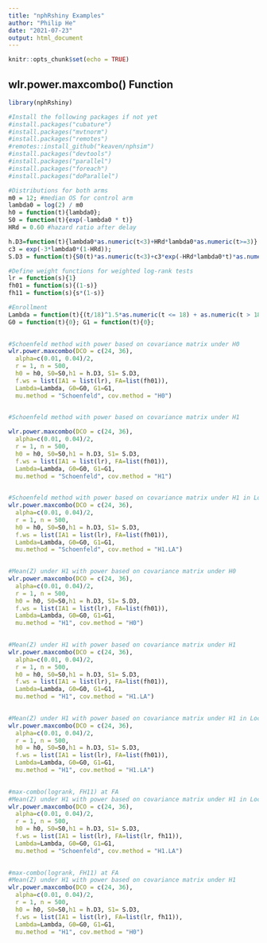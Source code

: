 ---
title: "nphRshiny Examples"
author: "Philip He"
date: "2021-07-23"
output: html_document
---

```{r setup, include=FALSE}
knitr::opts_chunk$set(echo = TRUE)
```

## wlr.power.maxcombo() Function

```{r}
library(nphRshiny)

#Install the following packages if not yet
#install.packages("cubature")
#install.packages("mvtnorm") 
#install.packages("remotes") 
#remotes::install_github("keaven/nphsim")
#install.packages("devtools")
#install.packages("parallel")
#install.packages("foreach")
#install.packages("doParallel")

```

```{r}
#Distributions for both arms
m0 = 12; #median OS for control arm
lambda0 = log(2) / m0
h0 = function(t){lambda0}; 
S0 = function(t){exp(-lambda0 * t)}
HRd = 0.60 #hazard ratio after delay

h.D3=function(t){lambda0*as.numeric(t<3)+HRd*lambda0*as.numeric(t>=3)}
c3 = exp(-3*lambda0*(1-HRd)); 
S.D3 = function(t){S0(t)*as.numeric(t<3)+c3*exp(-HRd*lambda0*t)*as.numeric(t>=3)}

#Define weight functions for weighted log-rank tests
lr = function(s){1}
fh01 = function(s){(1-s)}
fh11 = function(s){s*(1-s)}

#Enrollment
Lambda = function(t){(t/18)^1.5*as.numeric(t <= 18) + as.numeric(t > 18)};
G0 = function(t){0}; G1 = function(t){0}; 
  
```

```{r}

#Schoenfeld method with power based on covariance matrix under H0
wlr.power.maxcombo(DCO = c(24, 36),  
  alpha=c(0.01, 0.04)/2, 
  r = 1, n = 500, 
  h0 = h0, S0=S0,h1 = h.D3, S1= S.D3, 
  f.ws = list(IA1 = list(lr), FA=list(fh01)), 
  Lambda=Lambda, G0=G0, G1=G1,
  mu.method = "Schoenfeld", cov.method = "H0")
  
```

```{r}
  
#Schoenfeld method with power based on covariance matrix under H1

wlr.power.maxcombo(DCO = c(24, 36),  
  alpha=c(0.01, 0.04)/2, 
  r = 1, n = 500, 
  h0 = h0, S0=S0,h1 = h.D3, S1= S.D3, 
  f.ws = list(IA1 = list(lr), FA=list(fh01)), 
  Lambda=Lambda, G0=G0, G1=G1,
  mu.method = "Schoenfeld", cov.method = "H1")
  
```

```{r}
  
#Schoenfeld method with power based on covariance matrix under H1 in Local Alternative (simplified)
wlr.power.maxcombo(DCO = c(24, 36),  
  alpha=c(0.01, 0.04)/2, 
  r = 1, n = 500, 
  h0 = h0, S0=S0,h1 = h.D3, S1= S.D3, 
  f.ws = list(IA1 = list(lr), FA=list(fh01)), 
  Lambda=Lambda, G0=G0, G1=G1,
  mu.method = "Schoenfeld", cov.method = "H1.LA")   
  
```

```{r}
     
#Mean(Z) under H1 with power based on covariance matrix under H0
wlr.power.maxcombo(DCO = c(24, 36),  
  alpha=c(0.01, 0.04)/2, 
  r = 1, n = 500, 
  h0 = h0, S0=S0,h1 = h.D3, S1= S.D3, 
  f.ws = list(IA1 = list(lr), FA=list(fh01)), 
  Lambda=Lambda, G0=G0, G1=G1,
  mu.method = "H1", cov.method = "H0")
  
```

```{r}
  
#Mean(Z) under H1 with power based on covariance matrix under H1
wlr.power.maxcombo(DCO = c(24, 36),  
  alpha=c(0.01, 0.04)/2, 
  r = 1, n = 500, 
  h0 = h0, S0=S0,h1 = h.D3, S1= S.D3, 
  f.ws = list(IA1 = list(lr), FA=list(fh01)), 
  Lambda=Lambda, G0=G0, G1=G1,
  mu.method = "H1", cov.method = "H1.LA")
  
```

```{r}
  
#Mean(Z) under H1 with power based on covariance matrix under H1 in Local Alternative (simplified)
wlr.power.maxcombo(DCO = c(24, 36),  
  alpha=c(0.01, 0.04)/2, 
  r = 1, n = 500, 
  h0 = h0, S0=S0,h1 = h.D3, S1= S.D3, 
  f.ws = list(IA1 = list(lr), FA=list(fh01)), 
  Lambda=Lambda, G0=G0, G1=G1,
  mu.method = "H1", cov.method = "H1.LA")   
  
```

```{r}

#max-combo(logrank, FH11) at FA   
#Mean(Z) under H1 with power based on covariance matrix under H1 in Local Alternative (simplified)
wlr.power.maxcombo(DCO = c(24, 36),  
  alpha=c(0.01, 0.04)/2, 
  r = 1, n = 500, 
  h0 = h0, S0=S0,h1 = h.D3, S1= S.D3, 
  f.ws = list(IA1 = list(lr), FA=list(lr, fh11)), 
  Lambda=Lambda, G0=G0, G1=G1,
  mu.method = "Schoenfeld", cov.method = "H1.LA")
  
```

```{r}
#max-combo(logrank, FH11) at FA   
#Mean(Z) under H1 with power based on covariance matrix under H1
wlr.power.maxcombo(DCO = c(24, 36),  
  alpha=c(0.01, 0.04)/2, 
  r = 1, n = 500, 
  h0 = h0, S0=S0,h1 = h.D3, S1= S.D3, 
  f.ws = list(IA1 = list(lr), FA=list(lr, fh11)), 
  Lambda=Lambda, G0=G0, G1=G1,
  mu.method = "H1", cov.method = "H0")

```


